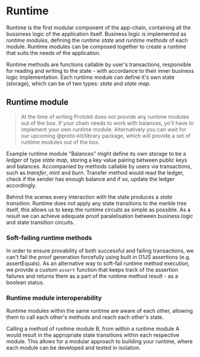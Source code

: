 # Runtime

Runtime is the first modular component of the app-chain, containing all the bussiness logic of the application itself. 
Business logic is implemented as _runtime modules_, defining the _runtime state_ and _runtime methods_ of each module. 
Runtime modules can be composed together to create a runtime that suits the needs of the application. 

Runtime methods are functions callable by user's transactions, responsible for reading and writing to the state - with accordance to their inner business logic implementation.
Each runtime module can define it's own state (storage), which can be of two types: _state_ and _state map_.

## Runtime module

> At the time of writing Protokit does not provide any runtime modules out of the box. If your chain needs to work with balances, yo'll have to implement your own runtime module. Alternatively you can
wait for our upcoming @proto-kit/library package, which will provide a set of runtime modules out of the box.

Example runtime module "Balances" might define its own storage to be a _ledger_ of type _state map_, storing a key value pairing between public keys and balances.
Accompanied by methods callable by users via transactions, such as _transfer_, _mint_ and _burn_. Transfer method would read the ledger,
check if the sender has enough balance and if so, update the ledger accordingly. 

Behind the scenes every interaction with the state produces a _state transition_. Runtime does not apply any state transitions to the merkle tree itself, this allows us to keep the runtime circuits as simple as possible.
As a result we can achieve adequate proof paralelisation between business logic and state transition circuits.

### Soft-failing runtime methods

In order to ensure provability of both successful and failing transactions, we can't fail the proof generation forcefully using built in O1JS assertions (e.g. assertEquals).
As an alternative way to soft-fail runtime method execution, we provide a custom `assert` function that keeps track of the assertion failures and returns them as a part of the runtime method result - as a boolean status.

### Runtime module interoperability

Runtime modules within the same runtime are aware of each other, allowing them to call each other's methods and reach each other's state. 

Calling a method of runtime module B, from within a runtime module A would result in the appropriate state transitions
within each respective module. This allows for a modular approach to building your runtime, where each module can be developed and tested in isolation.